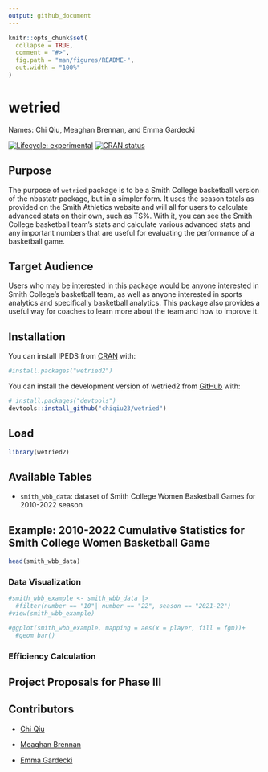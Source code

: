 ```yaml
---
output: github_document
---
```


<!-- README.md is generated from README.Rmd. Please edit that file -->

```r
knitr::opts_chunk$set(
  collapse = TRUE,
  comment = "#>",
  fig.path = "man/figures/README-",
  out.width = "100%"
)
```

# wetried

Names: Chi Qiu, Meaghan Brennan, and Emma Gardecki

<!-- badges: start -->

[![Lifecycle: experimental](https://img.shields.io/badge/lifecycle-experimental-orange.svg)](https://lifecycle.r-lib.org/articles/stages.html#experimental) [![CRAN status](https://www.r-pkg.org/badges/version/wetried2)](https://CRAN.R-project.org/package=wetried2)

<!-- badges: end -->

## Purpose

The purpose of `wetried` package is to be a Smith College basketball version of the nbastatr package, but in a simpler form. It uses the season totals as provided on the Smith Athletics website and will all for users to calculate advanced stats on their own, such as TS%. With it, you can see the Smith College basketball team's stats and calculate various advanced stats and any important numbers that are useful for evaluating the performance of a basketball game.

## Target Audience

Users who may be interested in this package would be anyone interested in Smith College's basketball team, as well as anyone interested in sports analytics and specifically basketball analytics. This package also provides a useful way for coaches to learn more about the team and how to improve it.

## Installation

You can install IPEDS from [CRAN](https://cran.r-project.org/) with:

```r
#install.packages("wetried2")
```

You can install the development version of wetried2 from [GitHub](https://github.com/) with:

```r
# install.packages("devtools")
devtools::install_github("chiqiu23/wetried")
```

## Load

```r
library(wetried2) 
```

## Available Tables

-   `smith_wbb_data`: dataset of Smith College Women Basketball Games for 2010-2022 season

## Example: 2010-2022 Cumulative Statistics for Smith College Women Basketball Game

```r
head(smith_wbb_data)
```

### Data Visualization

```r
#smith_wbb_example <- smith_wbb_data |> 
  #filter(number == "10"| number == "22", season == "2021-22")
#view(smith_wbb_example) 

#ggplot(smith_wbb_example, mapping = aes(x = player, fill = fgm))+
  #geom_bar()
```

### Efficiency Calculation

## Project Proposals for Phase III

## Contributors

-   [Chi Qiu](https://github.com/chiqiu23)

-   [Meaghan Brennan](https://github.com/teenyss)

-   [Emma Gardecki](https://github.com/emmagardecki)
